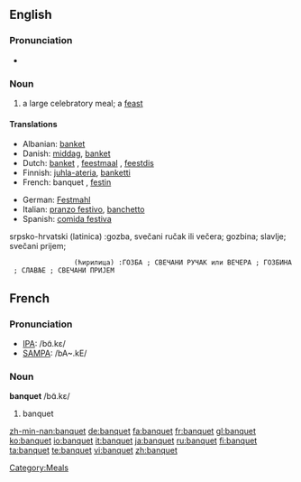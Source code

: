==English==

===Pronunciation===
*{{audio|en-us-banquet.ogg|Audio (US)}}

===Noun===
{{en-noun}}

# a large celebratory meal; a [[feast]]

====Translations====
{{top}}
*Albanian: [[banket]] 
*Danish: [[middag#Danish|middag]], [[banket]]
*Dutch: [[banket]] {{n}}, [[feestmaal]] {{n}}, [[feestdis]] {{m}}
*Finnish: [[juhla-ateria]], [[banketti]]
*French: banquet {{m}}, [[festin]] {{m}}
{{mid}}
*German: [[Festmahl]] {{n}}
*Italian: [[pranzo festivo]], [[banchetto]]
*Spanish: [[comida festiva]] {{f}}
{{bottom}}

[[Category:Meals]]

srpsko-hrvatski (latinica) :gozba, svečani ručak ili večera; gozbina; slavlje; svečani prijem;  
                 (ћирилица) :ГОЗБА ; СВЕЧАНИ РУЧАК или ВЕЧЕРА ; ГОЗБИНА ; СЛАВЉЕ ; СВЕЧАНИ ПРИЈЕМ

==French==

===Pronunciation===
*[[w:IPA|IPA]]: /bɑ̃.kɛ/
*[[w:SAMPA|SAMPA]]: /bA~.kE/

===Noun===
'''banquet''' /bɑ̃.kɛ/ {{m}}

# banquet

[[zh-min-nan:banquet]]
[[de:banquet]]
[[fa:banquet]]
[[fr:banquet]]
[[gl:banquet]]
[[ko:banquet]]
[[io:banquet]]
[[it:banquet]]
[[ja:banquet]]
[[ru:banquet]]
[[fi:banquet]]
[[ta:banquet]]
[[te:banquet]]
[[vi:banquet]]
[[zh:banquet]]